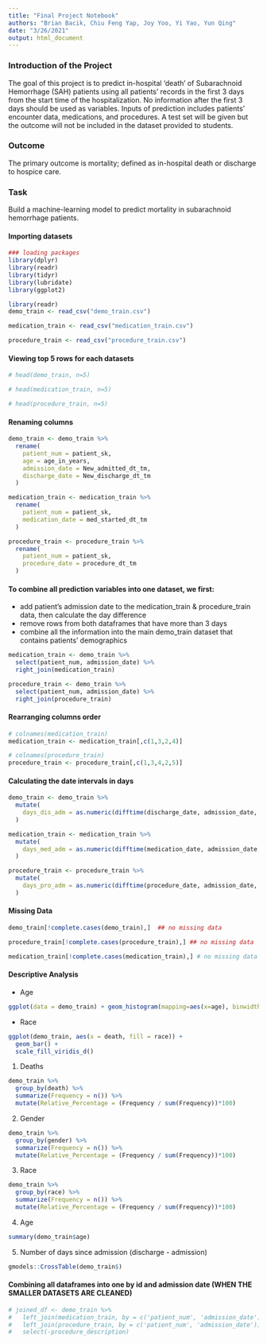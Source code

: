 ```yaml
---
title: "Final Project Notebook"
authors: "Brian Bacik, Chiu Feng Yap, Joy Yoo, Yi Yao, Yun Qing"
date: "3/26/2021"
output: html_document
---
```



### Introduction of the Project
The goal of this project is to predict in-hospital ‘death’ of Subarachnoid Hemorrhage (SAH) patients using all patients’ records in the first 3 days from the start time of the hospitalization. No information after the first 3 days should be used as variables. Inputs of prediction includes patients’ encounter data, medications, and procedures.  A test set will be given but the outcome will not be included in the dataset provided to students. 

### Outcome
The primary outcome is mortality; defined as in-hospital death or discharge to hospice care. 

### Task 
Build a machine-learning model to predict mortality in subarachnoid hemorrhage patients. 


####  Importing datasets 

```r
### loading packages
library(dplyr)
library(readr)
library(tidyr)
library(lubridate)
library(ggplot2)
```

```r
library(readr)
demo_train <- read_csv("demo_train.csv")

medication_train <- read_csv("medication_train.csv")

procedure_train <- read_csv("procedure_train.csv")

```

#### Viewing top 5 rows for each datasets
```r
# head(demo_train, n=5)
```

```r
# head(medication_train, n=5)
```

```r
# head(procedure_train, n=5)
```
#### Renaming columns 
```r
demo_train <- demo_train %>% 
  rename(
    patient_num = patient_sk,
    age = age_in_years,
    admission_date = New_admitted_dt_tm,
    discharge_date = New_discharge_dt_tm
  )

medication_train <- medication_train %>% 
  rename(
    patient_num = patient_sk,
    medication_date = med_started_dt_tm
  )

procedure_train <- procedure_train %>% 
  rename(
    patient_num = patient_sk,
    procedure_date = procedure_dt_tm
  )
```




#### To combine all prediction variables into one dataset, we first:

- add patient's admission date to the medication_train & procedure_train data, then calculate the day difference
- remove rows from both dataframes that have more than 3 days
- combine all the information into the main demo_train dataset that contains patients' demographics

```r
medication_train <- demo_train %>% 
  select(patient_num, admission_date) %>% 
  right_join(medication_train)
```
```r
procedure_train <- demo_train %>% 
  select(patient_num, admission_date) %>% 
  right_join(procedure_train)
```



#### Rearranging columns order
```r
# colnames(medication_train)
medication_train <- medication_train[,c(1,3,2,4)]

# colnames(procedure_train)
procedure_train <- procedure_train[,c(1,3,4,2,5)]
```



#### Calculating the date intervals in days

```r
demo_train <- demo_train %>% 
  mutate(
    days_dis_adm = as.numeric(difftime(discharge_date, admission_date, units ="days"))
  )
```

```r
medication_train <- medication_train %>% 
  mutate(
    days_med_adm = as.numeric(difftime(medication_date, admission_date, units ="days"))
  )
```

```r
procedure_train <- procedure_train %>% 
  mutate(
    days_pro_adm = as.numeric(difftime(procedure_date, admission_date, units ="days"))
  )
```

#### Missing Data 

```r
demo_train[!complete.cases(demo_train),]  ## no missing data
```
```r
procedure_train[!complete.cases(procedure_train),] ## no missing data
```
```r
medication_train[!complete.cases(medication_train),] # no missing data
```


#### Descriptive Analysis

* Age 

```r
ggplot(data = demo_train) + geom_histogram(mapping=aes(x=age), binwidth=0.5)
```

* Race

```r
ggplot(demo_train, aes(x = death, fill = race)) +
  geom_bar() + 
  scale_fill_viridis_d()
```

1. Deaths 

```r
demo_train %>% 
  group_by(death) %>% 
  summarize(Frequency = n()) %>% 
  mutate(Relative_Percentage = (Frequency / sum(Frequency))*100)
```

2. Gender
```r
demo_train %>% 
  group_by(gender) %>% 
  summarize(Frequency = n()) %>% 
  mutate(Relative_Percentage = (Frequency / sum(Frequency))*100)
```
3. Race
```r
demo_train %>% 
  group_by(race) %>% 
  summarize(Frequency = n()) %>% 
  mutate(Relative_Percentage = (Frequency / sum(Frequency))*100)
```

4. Age
```r
summary(demo_train$age)
```

5. Number of days since admission (discharge - admission)
```r
gmodels::CrossTable(demo_train$)
```










#### Combining all dataframes into one by id and admission date (WHEN THE SMALLER DATASETS ARE CLEANED)
```r
# joined_df <- demo_train %>% 
#   left_join(medication_train, by = c('patient_num', 'admission_date')) %>% 
#   left_join(procedure_train, by = c('patient_num', 'admission_date')) %>% 
#   select(-procedure_description)
```

